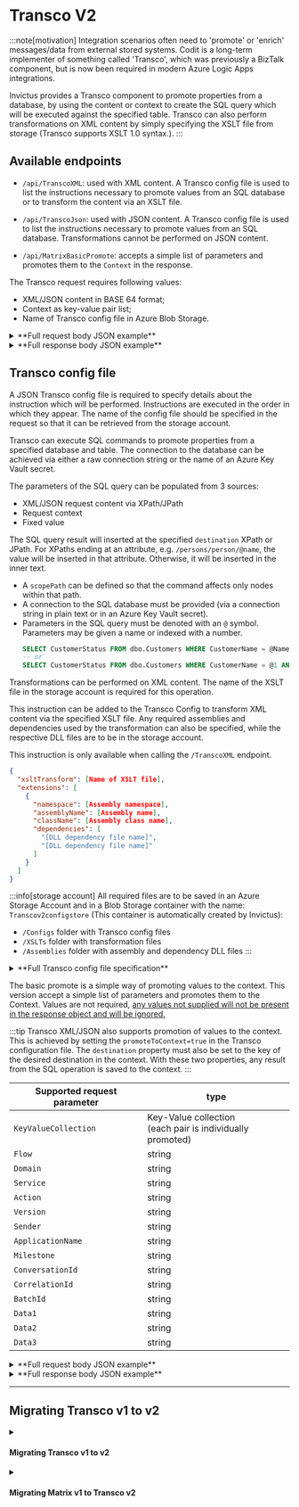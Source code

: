 
# Transco V2
:::note[motivation]
Integration scenarios often need to 'promote' or 'enrich' messages/data from external stored systems. Codit is a long-term implementer of something called 'Transco', which was previously a BizTalk component, but is now been required in modern Azure Logic Apps integrations. 

Invictus provides a Transco component to promote properties from a database, by using the content or context to create the SQL query which will be executed against the specified table. Transco can also perform transformations on XML content by simply specifying the XSLT file from storage (Transco supports XSLT 1.0 syntax.).
:::

## Available endpoints
* `/api/TranscoXML`: used with XML content. A Transco config file is used to list the instructions necessary to promote values from an SQL database or to transform the content via an XSLT file.

* `/api/TranscoJson`: used with JSON content. A Transco config file is used to list the instructions necessary to promote values from an SQL database. Transformations cannot be performed on JSON content.

* `/api/MatrixBasicPromote`: accepts a simple list of parameters and promotes them to the `Context` in the response.

<Tabs groupId="transco-endpoints">
<TabItem value="json-xml" label="XML/JSON">

The Transco request requires following values:
* XML/JSON content in BASE 64 format;
* Context as key-value pair list;
* Name of Transco config file in Azure Blob Storage.

<details>
<summary>**Full request body JSON example**</summary>

```json
// POST /api/TranscoXML
// POST /api/TranscoJson
{
  "Content": "PD94bWwgdmVyc2lvbj0iMS4wIiBlbmNvZGluZz0idXRmLTE2Ij8+PHJvb3Q+PG5hbWUgc3RhdHVzPSJNZW1iZXIiPkpvaG4gRG9lPC9uYW1lPjwvcm9vdD4=",
  "Context": {
    "CustomerActive": "true" 
  }, 
  "TranscoConfig": "docs_config.json"
}
```
</details>

<details>
<summary>**Full response body JSON example**</summary>

```json
// 200 OK <- /api/TranscoXML
// 200 OK <- /api/TranscoJson
{
  "Content": "PD94bWwgdmVyc2lvbj0iMS4wIiBlbmNvZGluZz0idXRmLTE2Ij8+PE1lbWJlcj5Kb2huIERvZTwvTWVtYmVyPg==",
  "Context": {
    "CustomerActive": "true"
  },
  "TranscoConfig": "docs_config.json"
}
```
</details>

## Transco config file
A JSON Transco config file is required to specify details about the instruction which will be performed. Instructions are executed in the order in which they appear. The name of the config file should be specified in the request so that it can be retrieved from the storage account.

<Tabs groupId="Transco-instructions">
<TabItem value="sql-command" label="SQL Commands" default>

Transco can execute SQL commands to promote properties from a specified database and table. The connection to the database can be achieved via either a raw connection string or the name of an Azure Key Vault secret.

The parameters of the SQL query can be populated from 3 sources:
 - XML/JSON request content via XPath/JPath
 - Request context
 - Fixed value

The SQL query result will inserted at the specified `destination` XPath or JPath. For XPaths ending at an attribute, e.g. `/persons/person/@name`, the value will be inserted in that attribute. Otherwise, it will be inserted in the inner text.

* A `scopePath` can be defined so that the command affects only nodes within that path.
* A connection to the SQL database must be provided (via a connection string in plain text or in an Azure Key Vault secret).
* Parameters in the SQL query must be denoted with an `@` symbol. Parameters may be given a name or indexed with a number.
  ```sql
  SELECT CustomerStatus FROM dbo.Customers WHERE CustomerName = @Name AND Active = @Active*
  -- or
  SELECT CustomerStatus FROM dbo.Customers WHERE CustomerName = @1 AND Active = @2*
  ```

</TabItem>
<TabItem value="xml-transformation" label="XML Transformation">

Transformations can be performed on XML content. The name of the XSLT file in the storage account is required for this operation. 

This instruction can be added to the Transco Config to transform XML content via the specified XSLT file. Any required assemblies and dependencies used by the transformation can also be specified, while the respective DLL files are to be in the storage account.

This instruction is only available when calling the `/TranscoXML` endpoint.
```json
{
  "xsltTransform": [Name of XSLT file],
  "extensions": [
    {
      "namespace": [Assembly namespace],
      "assemblyName": [Assembly name],
      "className": [Assembly class name],
      "dependencies": [
        "[DLL dependency file name]",
        "[DLL dependency file name]"
      ]
    }
  ]
}
```

</TabItem>
</Tabs>

:::info[storage account]
All required files are to be saved in an Azure Storage Account and in a Blob Storage container with the name: `Transcov2configstore` (This container is automatically created by Invictus):
* `/Configs` folder with Transco config files
* `/XSLTs` folder with transformation files
* `/Assemblies` folder with assembly and dependency DLL files
:::

<details>
<summary>**Full Transco config file specification**</summary>

```json
{
  "instructions": [
    {
      "scopePath": [XPath/JPath of content scope],
      "namespaces": [
        {
          "namespace": [XML Namespace],
          "prefix": [XML Namespace prefix]
        }
      ],
      "destination": [XPath/JPath of the results destination, or Context key if promoteToContext = true],
      "promoteToContext": [If true query result is saved to Context at key destination],
      "command": {
        "databaseConnectionString":[Raw connection string to DB],
         "databaseKeyVaultName": [Name of DB connection string secret in Key Vault],
         "commandValue": [SQL query to be executed],
         "isMandatory": [If true, will throw error when result is null],
        "columnName": [Obtain value from specified column if query returns multiple fields. If empty, value from first column is obtained],
         "defaultValue": [Default value of result],
         "parameters": [
           {
            "paramName": [Name of param in query],
             "value": [Type dependent. XPath or JPath if valueType = "path"],
             "type": [SQL DB type. See: https://learn.microsoft.com/en-us/dotnet/api/system.data.sqldbtype],
             "valueType": ["path" or "fixedValue" or "context"]
          },
          {
            "paramName": [Name of param in query],
            "value": [Type dependent. Any string value if valueType = "fixedValue"],
            "type": [SQL DB type. See: https://learn.microsoft.com/en-us/dotnet/api/system.data.sqldbtype],
            "valueType": ["path" or "fixedValue" or "context"]
          },
          {
            "paramName": [Name of param in query],
            "value": [Type dependent. Key to value in context if valueType = "context"],
            "type": [SQL DB type. See: https://learn.microsoft.com/en-us/dotnet/api/system.data.sqldbtype],
            "valueType": ["path" or "fixedValue" or "context"]
          }
        ],
        "cache": {
          "useCaching": [If true, query result is cached],
          "cachingTimeout": [Cache timeout timespan]
        }
      }
    },
    {
      "xsltTransform": [Name of XSLT file],
      "extensions": [
        {
          "namespace": [Assembly namespace],
           "assemblyName": [Assembly name],
           "className": [Assembly class name],
           "dependencies": [
             "[DLL dependency file name]",
             "[DLL dependency file name]"
           ]
        }
      ]
    }
  ],
  "options": {
    "configCache": {
      "useCaching": [If true, config file is cached],
      "cachingTimeout": [Cache timeout timespan]
    },
    "indentResult": [If true, Transco results will be formatted and indented]
  }
 }
```
</details>

</TabItem>
<TabItem value="matrix-basic" label="Matrix basic promote">

The basic promote is a simple way of promoting values to the context. This version accept a simple list of parameters and promotes them to the Context. Values are not required, <u>any values not supplied will not be present in the response object and will be ignored.</u>

:::tip
Transco XML/JSON also supports promotion of values to the context. This is achieved by setting the `promoteToContext=true` in the Transco configuration file. The `destination` property must also be set to the key of the desired destination in the context. With these two properties, any result from the SQL operation is saved to the context.
:::

| Supported request parameter | type        |
| --------------------------- | ----------- |
| `KeyValueCollection` | Key-Value collection <br/> (each pair is individually promoted) |
| `Flow` | string |
| `Domain` | string |
| `Service` | string |
| `Action` | string |
| `Version` | string |
| `Sender` | string |
| `ApplicationName` | string |
| `Milestone` | string |
| `ConversationId` | string |
| `CorrelationId` | string |
| `BatchId` | string |
| `Data1` | string |
| `Data2` | string |
| `Data3` | string |

<details>
<summary>**Full request body JSON example**</summary>

```json
{
 "Content":  "ew0KICAiQ291bnRyeUNvZGUiOiAiQkUiLA0KICAiTW9uZXkiOiAgeyAiQW1vdW50IjogIDUwLCAiQ3VycmVuY3kiOiAgIkdCUCIgIH0NCn0NCg==",
 "Context":  {
 "x-conversationId":  "29500405-d7cf-4877-a72b-a3288cff9dc0",
 "x-correlationId":  "fc13d345-ebd7-44f2-89a9-4371258c0a08",
 "x-batchId":  "975f7ea4-6247-431b-afb6-6d27fb47516f",
 "x-applicationName":  "InvoiceApp",
 "filter":  "endtoendintegrationtests"	    
 },   
 "KeyValueCollection":  {
  "w":  3,
  "l":  10.2,
  "h":  1,
  "t":  200,
 },
 "Flow":  "fl1",
 "Domain":  "do",
 "Service":  "sr1",
 "Action":  "Ac",
 "Version":  "Vs",
 "Sender":  "Snd",
 "ApplicationName":  "Snd",
 "Milestone":  "2018",
 "ConversationId":  "29500405-d7cf-4877-a72b-a3288cff9dc0",   
 "CorrelationId":  "29500405-d7cf-4877-a72b-a3288cff9dc0", 
 "BatchId":  "29500405-d7cf-4877-a72b-a3288cff9dc0",  
 "Data1":  "d1", 
 "Data2":  "d2", 
 "Data3":  "d3"
}
```
</details>

<details>
<summary>**Full response body JSON example**</summary>

```json
{
    "content": "ew0KICAiQ291bnRyeUNvZGUiOiAiQkUiLA0KICAiTW9uZXkiOiAgeyAiQW1vdW50IjogIDUwLCAiQ3VycmVuY3kiOiAgIkdCUCIgIH0NCn0NCg==",
    "context": {
        "x-conversationId": "29500405-d7cf-4877-a72b-a3288cff9dc0",
        "x-correlationId": "fc13d345-ebd7-44f2-89a9-4371258c0a08",
        "x-batchId": "975f7ea4-6247-431b-afb6-6d27fb47516f",
        "x-applicationName": "InvoiceApp",
        "filter": "endtoendintegrationtests",
        "Flow": "fl1",
        "Domain": "do",	    
        "Service": "sr1",
        "Action": "Ac",
        "Version": "Vs",
        "ApplicationName": "Snd",
        "Milestone": "2018",
        "Data1": "d1",
        "Data2": "d2",
        "Data3": "d3",
        "Sender": "Snd",
        "w": 3,
        "l": 10.2,
        "h": 1,
        "t": 200
    },
    "conversationId": null,
    "correlationId": null,
    "batchId": "29500405-d7cf-4877-a72b-a3288cff9dc0"
}
```
</details>

</TabItem>
</Tabs>

___

## Migrating Transco v1 to v2

<details>
<summary><h4 id="migrating-Transco-v1-to-v2" style={{ margin:0 }}>Migrating Transco v1 to v2</h4></summary>

We need to change the authentication and endpoint and remove the metadata links.

Also we need to change the Transco configuration files, for this you can use the migration tool from Codit's integration practice that can be found [here](https://github.com/Codit/integration-practice/tree/main/src/Tools/Invictus/Transco-Matrix-Migration#invictus-Transco--matrix-migration-tools).

```diff
"Transform_XML": {
  "type": "Http",
  "inputs": {
    "method": "POST",
-   "uri": "[parameters('invictus').Framework.Transco.v1.TranscoXmlUrl]",
+   "uri": "[parameters('invictus').Framework.Transco.v2.TranscoXmlUrl]",
    "authentication": {
-     "username": "Invictus",
-     "password": "@parameters('invictusPassword')",
-     "type": "Basic",
+     "identity": "[parameters('infra').managedIdentity.id]",
+     "audience": "[parameters('invictus').authentication.audience]",
+     "type": "ManagedServiceIdentity"
    },
    "body": {
      "Content": "@triggerBody()?['Content']",
      "Context": "",
      "TranscoConfig": "EFACT_D96A_ORDERS-to-Generic_Order.json"
    }
  },
  "runAfter": {}
}
```
</details>

<details>
<summary><h4 id="migrating-matrix-v1-to-v2" style={{ margin:0 }}>Migrating Matrix v1 to Transco v2</h4></summary>

The Matrix component's functionality has been placed in the Transco v2 API. 

```diff
"Extract_Message_Context": {
  "type": "Http",
  "inputs": {
    "method": "POST",
-   "uri": "[parameters('invictus').framework.matrix.v1.basicMatrixUrl]",
+   "uri": "[parameters('invictus').framework.Transco.v2.basicMatrixUrl]",
    "body": {
      "Domain": "B2B-Gateway",
      "Service": "@{concat('AS2-Receive-', body('Decode_AS2_message')?.aS2Message?.aS2To)}",
      "Action": "@{outputs('Integration_Account_Artifact_Lookup_-_Get_SendingPartner')?.properties?.metadata?.PayloadFormat}",
      "Version": "1.0",
      "Sender": "@{outputs('Integration_Account_Artifact_Lookup_-_Get_SendingPartner')?.properties?.metadata?.PartyName}",
      "Content": "@{base64(body('Decode_AS2_message')?.AS2Message?.Content)}",
      "KeyValueCollection": {
        "ReceiveFileName": "@{body('Decode_AS2_message')?['AS2Message']?['FileName']}",
        "ReceiveProtocol": "AS2",
        "ReceiveProtocolDetails": "@{body('Decode_AS2_message')?['AS2Message']?['AS2From']} > @{body('Decode_AS2_message')?['AS2Message']?['AS2To']}",
        "ReceiveReference": "@{body('Decode_AS2_message')?['AS2Message']?['OriginalMessageId']}",
        "ReceiveTimeUtc": "@{utcNow()}"
      }
	},
	"authentication": {
-     "username": "Invictus",
-     "password": "@parameters('invictusPassword')"
-     "type": "Basic",
+     "identity": "[parameters('infra').managedIdentity.id]",
+     "audience": "[parameters('invictus').authentication.audience]",     
+     "type": "ManagedServiceIdentity"
	}
  },
  "runAfter": {},
- "metadata": {
-   "apiDefinitionUrl": "[parameters('invictus').framework.matrix.v1.definitionUrl]",
-   "swaggerSource": "custom"
- }
}
```
</details>